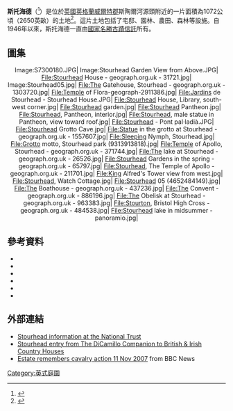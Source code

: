 '''斯托海德'''（{{lang-en|Stourhead}}<ref name=oald>{{cite web|title=Stourhead|url=http://oald8.oxfordlearnersdictionaries.com/dictionary/stourhead|work=Oxford Advanced Learner's Dictionary|accessdate=11 September 2012|archive-url=https://web.archive.org/web/20131005000600/http://oald8.oxfordlearnersdictionaries.com/dictionary/stourhead|archive-date=2013-10-05|dead-url=yes}}</ref>）是位於[[英國|英國]][[英格蘭|英格蘭]][[威爾特郡|威爾特郡]]斯陶爾河源頭附近的一片面積為1072公頃（2650英畝）的土地<ref>{{cite web |url=http://www.nationaltrust.org.uk/stourhead/ |title=National Trust – Stourhead |publisher=National Trust |accessdate=19 April 2012 |archive-date=2021-03-09 |archive-url=https://web.archive.org/web/20210309022801/https://www.nationaltrust.org.uk/stourhead |dead-url=no }}</ref>。這片土地包括了宅邸、園林、農田、森林等設施。自1946年以來，斯托海德一直由[[國家名勝古蹟信託|國家名勝古蹟信託]]所有。

== 圖集 ==
<center>
<gallery widths="120" heights="120" perrow="5" style="border: 5px solid #a86; box-shadow: 0.1em 0.1em 0.5em rgba(0,0,0,0.75); border-radius: 0.5em;">
Image:S7300180.JPG| 
Image:Stourhead Garden View from Above.JPG| 
File:Stourhead House - geograph.org.uk - 31721.jpg| 
Image:Stourhead05.jpg| 
File:The Gatehouse, Stourhead - geograph.org.uk - 1303720.jpg| 
File:Temple of Flora-geograph-2911386.jpg| 
File:Jardins de Stourhead - Stourhead House.JPG| 
File:Stourhead House, Library, south-west corner.jpg| 
File:Stourhead garden.jpg| 
File:Stourhead Pantheon.jpg| 
File:Stourhead, Pantheon, interior.jpg| 
File:Stourhead, male statue in Pantheon, view toward roof.jpg| 
File:Stourhead - Pont pal·ladià.JPG| 
File:Stourhead Grotto Cave.jpg| 
File:Statue in the grotto at Stourhead - geograph.org.uk - 1557607.jpg| 
File:Sleeping Nymph, Stourhead.jpg| 
File:Grotto motto, Stourhead park (9313913818).jpg| 
File:Temple of Apollo, Stourhead - geograph.org.uk - 371744.jpg| 
File:The lake at Stourhead - geograph.org.uk - 26526.jpg| 
File:Stourhead Gardens in the spring - geograph.org.uk - 65797.jpg| 
File:Stourhead, The Temple of Apollo - geograph.org.uk - 211701.jpg| 
File:King Alfred's Tower view from west.jpg| 
File:Stourhead, Watch Cottage.jpg| 
File:Stourhead 05 (4652484149).jpg| 
File:The Boathouse - geograph.org.uk - 437236.jpg| 
File:The Convent - geograph.org.uk - 886196.jpg| 
File:The Obelisk at Stourhead - geograph.org.uk - 963383.jpg| 
File:Stourton, Bristol High Cross - geograph.org.uk - 484538.jpg| 
File:Stourhead lake in midsummer - panoramio.jpg| 
</gallery>
</center>

== 參考資料 ==
{{reflist}}
* {{cite book| last=Bergdoll| first=Barry| title=European Architecture: 1750–1890| url=https://archive.org/details/europeanarchitec0000berg| year=2000| publisher=Oxford University Press| location=Oxford| isbn=0-19-284222-6| pages=[https://archive.org/details/europeanarchitec0000berg/page/77 77]| edition=1st|ref=harv}}
* {{cite book|authorlink=Howard Colvin|first=H.M.|last=Colvin|title=A Biographical Dictionary of British Architects, 1600–1840|date=1997|publisher=Yale University Press|location=New Haven|edition=3rd|isbn=0-300-07207-4|ref=harv}}
* {{cite book|last=Dodd|first=Dudley|title=Stourhead|publisher=The National Trust|date=1981|ref=harv}}
* {{cite book|authorlink=Christopher Hussey|first=C.|last=Hussey|title=English country houses: Mid Georgian, 1760–1800|date=1956|pages=234–8}}
* {{cite book|last=Woodbridge|first=Kenneth|origyear=1982|title=The Stourhead Landscape|publisher=National Trust|date=2001|ref=harv}}
* {{cite book| last=Woodbridge| first=Kenneth| title=Landscape and Antiquity Aspects of English Culture at Stourhead: 1718–1838| url=https://archive.org/details/landscapeantiqui0000wood| year=1970| publisher=Clarendon| location=Oxford|ref=harv}}
== 外部連結 ==
{{Commons category|Stourhead}}
*[http://www.nationaltrust.org.uk/stourhead/ Stourhead information at the National Trust] {{Wayback|url=http://www.nationaltrust.org.uk/stourhead/ |date=20210309022801 }}
*[https://web.archive.org/web/20100921115400/http://dicamillocompanion.com/houses_detail.asp?id=1874 Stourhead entry from The DiCamillo Companion to British & Irish Country Houses]
*[http://news.bbc.co.uk/1/hi/england/wiltshire/7089406.stm Estate remembers cavalry action 11 Nov 2007] {{Wayback|url=http://news.bbc.co.uk/1/hi/england/wiltshire/7089406.stm |date=20080521172434 }} from BBC News
{{Coord|51|6|22|N|02|19|4|W|region:GB|display=title}}
[[Category:英式庭園|Category:英式庭園]]
